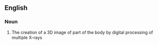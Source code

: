 ==English==

===Noun===
{{en-noun|tomosyntheses}}

# The creation of a 3D image of part of the body by digital processing of multiple X-rays